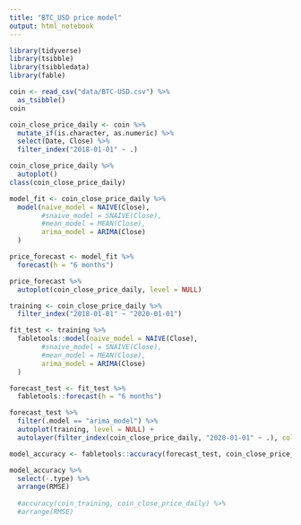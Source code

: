 ```yaml
---
title: "BTC_USD price model"
output: html_notebook
---
```


```r
library(tidyverse)
library(tsibble)
library(tsibbledata)
library(fable)
```
```r
coin <- read_csv("data/BTC-USD.csv") %>%
  as_tsibble()
coin
```

```r
coin_close_price_daily <- coin %>%
  mutate_if(is.character, as.numeric) %>%
  select(Date, Close) %>%
  filter_index("2018-01-01" ~ .)

coin_close_price_daily %>%
  autoplot()
class(coin_close_price_daily)

```
```r
model_fit <- coin_close_price_daily %>%
  model(naive_model = NAIVE(Close),
        #snaive_model = SNAIVE(Close),
        #mean_model = MEAN(Close),
        arima_model = ARIMA(Close)
  )
```
```r
price_forecast <- model_fit %>%
  forecast(h = "6 months")

price_forecast %>%
  autoplot(coin_close_price_daily, level = NULL)
```
```r
training <- coin_close_price_daily %>%
  filter_index("2018-01-01" ~ "2020-01-01")

fit_test <- training %>%
  fabletools::model(naive_model = NAIVE(Close),
        #snaive_model = SNAIVE(Close),
        #mean_model = MEAN(Close),
        arima_model = ARIMA(Close)
  )

forecast_test <- fit_test %>%
  fabletools::forecast(h = "6 months")

forecast_test %>%
  filter(.model == "arima_model") %>%
  autoplot(training, level = NULL) + 
  autolayer(filter_index(coin_close_price_daily, "2020-01-01" ~ .), color = "black")
```

```r
model_accuracy <- fabletools::accuracy(forecast_test, coin_close_price_daily)

model_accuracy %>%
  select(-.type) %>%
  arrange(RMSE)
  
  #accuracy(coin_training, coin_close_price_daily) %>%
  #arrange(RMSE)

```













